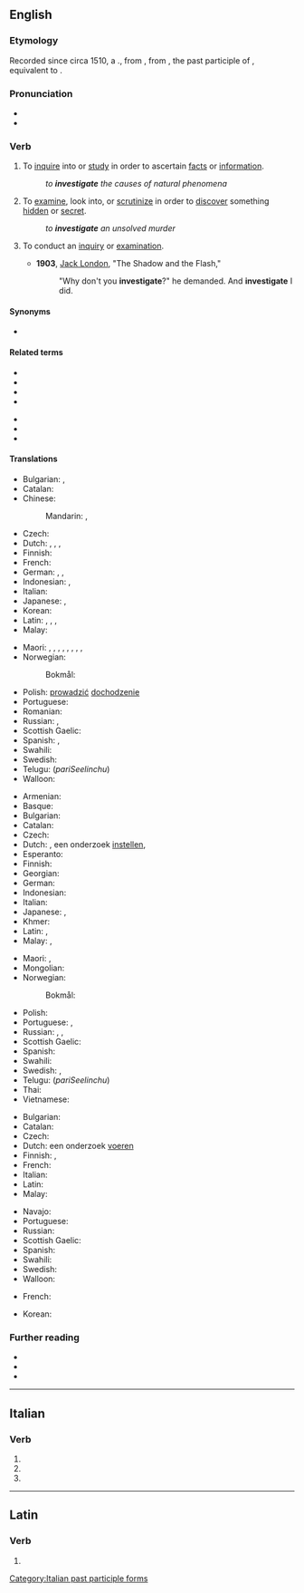 ==English==

===Etymology===
Recorded since circa 1510, a {{back-formation|en|investigation}}., from {{der|en|la|investīgātiō||a searching into}}, from {{m|la|investīgātus}}, the past participle of {{m|la|investigo|investigare}}, equivalent to {{prefix|en|in|vestigate}}.

===Pronunciation===
* {{IPA|[ɪn.ˈves.tɪ.ɡeɪ̯t]|lang=en}}
* {{audio|En-us-investigate.ogg|Audio (US)|lang=en}}

===Verb===
{{en-verb|investigat}}

# {{lb|en|transitive}} To [[inquire]] into or [[study]] in order to ascertain [[fact]]s or [[information]].
#: ''to '''investigate''' the causes of natural phenomena''
# {{lb|en|transitive}} To [[examine]], look into, or [[scrutinize]] in order to [[discover]] something [[hidden]] or [[secret]].
#: ''to '''investigate''' an unsolved murder''
# {{lb|en|intransitive}} To conduct an [[inquiry]] or [[examination]].
#* '''1903''', [[w:Jack London|Jack London]], "The Shadow and the Flash,"
#*: "Why don't you '''investigate'''?" he demanded. And '''investigate''' I did.

====Synonyms====
* {{l|en|underseek}}

====Related terms====
{{rel-top|Terms related to "investigate"}}
* {{l|en|investigability}}
* {{l|en|investigable}}
* {{l|en|investigation}}
* {{l|en|investigational}}
{{rel-mid}}
* {{l|en|investigative}}
* {{l|en|investigator}}
* {{l|en|investigatory}}
{{rel-bottom}}

====Translations====
{{trans-top|to inquire into, study}}
* Bulgarian: {{t+|bg|изследвам}}, {{t+|bg|проучвам}}
* Catalan: {{t+|ca|investigar}}
* Chinese:
*: Mandarin: {{t+|cmn|調查|sc=Hani}}, {{t+|cmn|调查|tr=diàochá|sc=Hani}}
* Czech: {{t+|cs|zkoumat}}
* Dutch: {{t+|nl|onderzoeken}}, {{t+|nl|bekijken}}, {{t+|nl|bestuderen}}, {{t+|nl|bestuderen}}
* Finnish: {{t+|fi|tutkia}}
* French: {{t+|fr|étudier}}
* German: {{t+|de|untersuchen}}, {{t+|de|erforschen}}, {{t+|de|recherchieren}}
* Indonesian: {{t+|id|mengkaji}}, {{t+|id|menyelidiki}}
* Italian: {{t+|it|investigare}}
* Japanese: {{t+|ja|調べる|tr=しらべる, shiraberu}}, {{t+|ja|調査|tr=ちょうさする, chōsa suru|alt=調査する|sc=Jpan}}
* Korean: {{t+|ko|조사하다}}
* Latin: {{t+|la|aspicio}}, {{t|la|investigo}}, {{t|la|indago}}, {{t|la|vestigo}}
* Malay: {{t|ms|siasat}}
{{trans-mid}}
* Maori: {{t|mi|whakatewhatewha}}, {{t|mi|tūhura}}, {{t|mi|mātai}}, {{t|mi|mātaki}}, {{t|mi|rangahau}}, {{t|mi|tūhura }}, {{t|mi|uiui }} {{qualifier|by questioning}}, {{t|mi|whakatewhatewha}}, {{t|mi|ārohi}}
* Norwegian:
*: Bokmål: {{t|nb|undersøke}}
* Polish: [[prowadzić]] [[dochodzenie]]
* Portuguese: {{t+|pt|investigar}}
* Romanian: {{t+|ro|investiga}}
* Russian: {{t+|ru|иссле́довать|impf|pf}}, {{t+|ru|рассле́довать|impf|pf}}
* Scottish Gaelic: {{t|gd|rannsaich}}
* Spanish: {{t+|es|investigar}}, {{t+|es|pesquisar}}
* Swahili: {{t+|sw|chunguza|alt=-chunguza}}
* Swedish: {{t+|sv|undersöka}}
* Telugu: {{t+|te|పరిశీలించు}} (''pariSeelinchu'')
* Walloon: {{t+|wa|studyî}}
{{trans-bottom}}

{{trans-top|to examine}}
* Armenian: {{t-needed|hy}}
* Basque: {{t-needed|eu}}
* Bulgarian: {{t+|bg|разследвам}}
* Catalan: {{t+|ca|investigar}}
* Czech: {{t+|cs|pátrat}}
* Dutch: {{t+|nl|onderzoeken}}, een onderzoek [[instellen]], {{t+|nl|uitzoeken}}
* Esperanto: {{t-needed|eo}}
* Finnish: {{t+|fi|tutkia}}
* Georgian: {{t-needed|ka}}
* German: {{t+|de|untersuchen}}
* Indonesian: {{t+|id|menyelidiki}}
* Italian: {{t+|it|investigare}}
* Japanese: {{t+|ja|調べる|tr=しらべる, shiraberu}}, {{t+|ja|検査|tr=けんさする, kensa suru|alt=検査する|sc=Jpan}}
* Khmer: {{t|km|ពិរុទ្ឋ|tr=pi’rut|sc=Khmr}}
* Latin: {{t+|la|aspicio}}, {{t+|la|inquīrō}}
* Malay: {{t|ms|menyelidiki}}, {{t|ms|mengkaji}}
{{trans-mid}}
* Maori: {{t|mi|whakatewhatewha}}, {{t|mi|tūhura}}
* Mongolian: {{t-needed|mn}}
* Norwegian:
*: Bokmål: {{t|nb|ettersøke}}
* Polish: {{t+|pl|badać}}
* Portuguese: {{t+|pt|investigar}}, {{t+|pt|examinar}}
* Russian: {{t+|ru|рассле́довать|impf|pf}}, {{t+|ru|изуча́ть|impf}}, {{t+|ru|изучи́ть|pf}}
* Scottish Gaelic: {{t|gd|rannsaich}}
* Spanish: {{t+|es|examinar}}
* Swahili: {{t+|sw|chunguza|alt=-chunguza}}
* Swedish: {{t+|sv|undersöka}}, {{t+|sv|utreda}}
* Telugu: {{t+|te|పరిశీలించు}} (''pariSeelinchu'')
* Thai: {{t-needed|th}}
* Vietnamese: {{t-needed|vi}}
{{trans-bottom}}

{{trans-top|to conduct an inquiry or examination}}
* Bulgarian: {{t+|bg|разследвам}}
* Catalan: {{t+|ca|investigar}}
* Czech: {{t+|cs|vyšetřovat}}
* Dutch: een onderzoek [[voeren]]
* Finnish: {{t+|fi|tutkia}}, {{t+|fi|selvittää}}
* French: {{t+|fr|enquêter}}
* Italian: {{t+|it|investigare}}
* Latin: {{t+|la|aspicio}}
* Malay: {{t|ms|mengkaji}}
{{trans-mid}}
* Navajo: {{t|nv|naʼałkaah}}
* Portuguese: {{t+|pt|investigar}}
* Russian: {{t+|ru|рассле́довать|impf|pf}}
* Scottish Gaelic: {{t|gd|rannsaich}}
* Spanish: {{t+|es|pesquisar}}
* Swahili: {{t+|sw|chunguza|alt=-chunguza}}
* Swedish: {{t+|sv|utreda}}
* Walloon: {{t|wa|inketer}}
{{trans-bottom}}

{{checktrans-top}}
* French: {{t+check|fr|rechercher}}
{{trans-mid}}
* Korean: {{t+check|ko|조사하다}}
{{trans-bottom}}

===Further reading===
* {{R:Webster 1913}}
* {{R:Century 1911}}
* {{R:OneLook}}

----

==Italian==

===Verb===
{{head|it|verb form}}

# {{inflection of|investigare||2|p|pres|indc|lang=it}}
# {{inflection of|investigare||2|p|impr|lang=it}}
# {{feminine plural of|investigato|lang=it}}

[[Category:Italian past participle forms]]

----

==Latin==

===Verb===
{{la-verb-form|investīgāte}}

# {{inflection of|investīgō||2|p|pres|actv|impr|lang=la}}